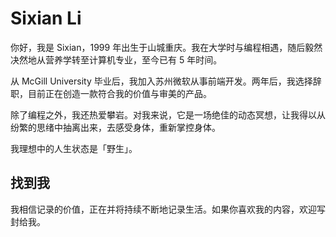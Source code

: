 
# Sixian Li

你好，我是 Sixian，1999 年出生于山城重庆。我在大学时与编程相遇，随后毅然决然地从营养学转至计算机专业，至今已有 5 年时间。

从 McGill University 毕业后，我加入苏州微软从事前端开发。两年后，我选择辞职，目前正在创造一款符合我的价值与审美的产品。

除了编程之外，我还热爱攀岩。对我来说，它是一场绝佳的动态冥想，让我得以从纷繁的思绪中抽离出来，去感受身体，重新掌控身体。

<div className="flex items-center gap-4">
  <Avatar />
  我理想中的人生状态是「野生」。
</div>

## 找到我

我相信记录的价值，正在并将持续不断地记录生活。如果你喜欢我的内容，欢迎写封<MyEmail />给我。
